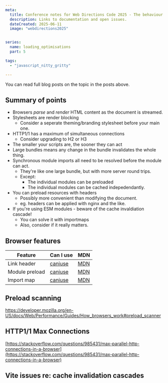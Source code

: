 ```yaml
---
meta:
  title: Conference notes for Web Directions Code 2025 - The behaviour of browsers and their loading of resources.
  description: Links to documentation and open issues.
  dateCreated: 2025-06-11
  image: "webdirections2025"


series: 
  name: loading_optimisations
  part: 5

tags: 
  - "javascript_nitty_gritty"

---
```


You can read full blog posts on the topic in the posts above. 

## Summary of points

- Browsers _parse_ and _render_ HTML content as the document is streamed. 
- Stylesheets are render blocking
   - Consider a seperate theming/branding stylesheet before your main one. 
- HTTP1/1 has a maximum of simultaneous connections 
   - Consider upgrading to H2 or H3
- The smaller your scripts are, the sooner they can act
- Large bundles means any change in the bundle invalidates the whole thing. 
- Synchronous module imports all need to be resolved before the module can act. 
  - They're like one large bundle, but with more server round trips. 
  - Except: 
      - The individual modules can be preloaded
      - The individual modules can be cached indepedendantly.
- You can preload resources with headers
  - Possibly more convenient than modifying the document. 
  - eg. headers can be applied with nginx and the like. 
- If you're using ESM modules - beware of the cache invaldiation cascade!
  - You can solve it with importmaps
  - Also, consider if it really matters.

## Browser features

<table>
  <thead>
    <tr>
      <th>Feature</th>
      <th>Can I use</th>
      <th>MDN</th>
    </tr>
  </thead>
  <tbody>
    <tr>
      <td>Link header</td>
      <td><a href="https://caniuse.com/mdn-http_headers_link">caniuse</a></td>
      <td><a href="https://developer.mozilla.org/en-US/docs/Web/HTTP/Reference/Headers/Link">MDN</a></td>
    </tr>
    <tr>
      <td>Module preload</td>
      <td><a href="https://caniuse.com/?search=modulepreload">caniuse</a></td>
      <td><a href="https://developer.mozilla.org/en-US/docs/Web/HTML/Reference/Attributes/rel/modulepreload">MDN</a></td>
    </tr>
    <tr>
      <td>Import map</td>
      <td><a href="https://caniuse.com/?search=importmap">caniuse</a></td>
      <td><a href="https://developer.mozilla.org/en-US/docs/Web/HTML/Reference/Elements/script/type/importmap">MDN</a></td>
    </tr>
  </tbody>
</table>

## Preload scanning
<a href="https://developer.mozilla.org/en-US/docs/Web/Performance/Guides/How_browsers_work#preload_scanner">https://developer.mozilla.org/en-US/docs/Web/Performance/Guides/How_browsers_work#preload_scanner</a>

## HTTP1/1 Max Connections
[https://stackoverflow.com/questions/985431/max-parallel-http-connections-in-a-browser](https://stackoverflow.com/questions/985431/max-parallel-http-connections-in-a-browser)

## Vite issues re: cache invalidation cascades

<GithubIssueLinkRsc issueLink="https://github.com/vitejs/vite/issues/6773" />
<GithubIssueLinkRsc issueLink="https://github.com/vitejs/vite/issues/18551" />
<GithubIssueLinkRsc issueLink="https://github.com/vitejs/vite/issues/2483" />
